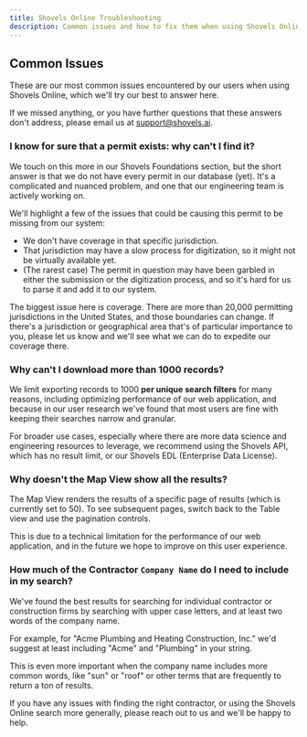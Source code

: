 ```yaml
---
title: Shovels Online Troubleshooting
description: Common issues and how to fix them when using Shovels Online.
---
```


## Common Issues

These are our most common issues encountered by our users when using Shovels Online, which we'll try our best to answer here. 

If we missed anything, or you have further questions that these answers don't address, please email us at [support@shovels.ai](mailto:support@shovels.ai).

### I know for sure that a permit exists: why can't I find it?

We touch on this more in our Shovels Foundations section, but the short answer is that we do not have every permit in our database (yet). It's a complicated and nuanced problem, and one that our engineering team is actively working on. 

We'll highlight a few of the issues that could be causing this permit to be missing from our system:

- We don't have coverage in that specific jurisdiction. 
- That jurisdiction may have a slow process for digitization, so it might not be virtually available yet. 
- (The rarest case) The permit in question may have been garbled in either the submission or the digitization process, and so it's hard for us to parse it and add it to our system. 

The biggest issue here is coverage. There are more than 20,000 permitting jurisdictions in the United States, and those boundaries can change. If there's a jurisdiction or geographical area that's of particular importance to you, please let us know and we'll see what we can do to expedite our coverage there. 

### Why can't I download more than 1000 records?

We limit exporting records to 1000 **per unique search filters** for many reasons, including optimizing performance of our web application, and because in our user research we've found that most users are fine with keeping their searches narrow and granular. 

For broader use cases, especially where there are more data science and engineering resources to leverage, we recommend using the Shovels API, which has no result limit, or our Shovels EDL (Enterprise Data License). 

### Why doesn't the Map View show all the results?

The Map View renders the results of a specific page of results (which is currently set to 50). To see subsequent pages, switch back to the Table view and use the pagination controls.

This is due to a technical limitation for the performance of our web application, and in the future we hope to improve on this user experience. 

### How much of the Contractor `Company Name` do I need to include in my search?

We've found the best results for searching for individual contractor or construction firms by searching with upper case letters, and at least two words of the company name. 

For example, for "Acme Plumbing and Heating Construction, Inc." we'd suggest at least including "Acme" and "Plumbing" in your string. 

This is even more important when the company name includes more common words, like "sun" or "roof" or other terms that are frequently to return a ton of results. 

If you have any issues with finding the right contractor, or using the Shovels Online search more generally, please reach out to us and we'll be happy to help.